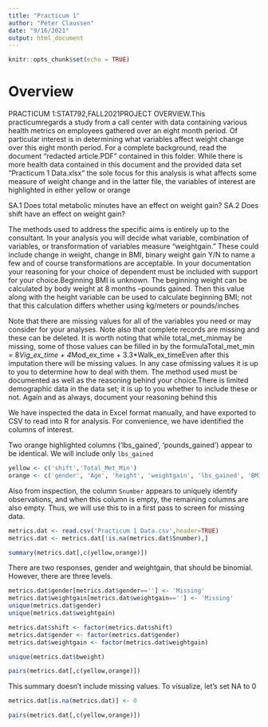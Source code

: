 ```yaml
---
title: "Practicum 1"
author: "Peter Claussen"
date: "9/16/2021"
output: html_document
---
```


```r
knitr::opts_chunk$set(echo = TRUE)
```

# Overview

PRACTICUM 1:STAT792,FALL2021PROJECT OVERVIEW.This practicumregards a study from a call center with data containing various health metrics on employees gathered over an eight month period. Of particular interest is in determining what variables affect weight change over this eight month period. For a complete background, read the document “redacted article.PDF” contained in this folder. While there is more health data contained in this document and the provided data set “Practicum 1 Data.xlsx” the sole focus for  this  analysis  is  what  affects  some  measure  of  weight change  and  in  the  latter  file,  the  variables  of  interest  are highlighted in either yellow or orange

SA.1 Does total metabolic minutes have an effect on weight gain?
SA.2 Does shift have an effect on weight gain?


The methods used to address the specific aims is entirely up to the consultant. In your analysis you will decide what variable, combination of variables, or transformation of variables measure “weightgain.” These could include change in weight, change in BMI, binary weight gain Y/N to name a few and of course transformations are acceptable. In your documentation your reasoning for your choice of dependent must be included with support for your choice.Beginning BMI is unknown. The beginning weight can be calculated by body weight at 8 months –pounds gained. Then this value along with the height variable can be used to calculate beginning BMI; not that this calculation differs whether using kg/meters or pounds/inches


Note that there are missing values for all of the variables you need or may consider for your analyses. Note also that complete records are missing and these can be deleted. It is worth noting that while total_met_minmay be missing, some of those values can be filled in by the formulaTotal_met_min = 8*Vig_ex_time + 4*Mod_ex_time + 3.3*Walk_ex_timeEven after this imputation there will be missing values. In any case ofmissing values it is up to you to determine how to deal with them. The method used must be documented as well as the reasoning behind your choice.There is limited demographic data in the data set; it is up to you whether to include these or not. Again and as always, document your reasoning behind this


We have inspected the data in Excel format manually, and have exported to CSV to read into R for analysis. For convenience, we have identified the columns of interest. 

Two orange highlighted columns ('lbs_gained', 'pounds_gained') appear to be identical. We will include only `lbs_gained`

```r
yellow <- c('shift','Total_Met_Min')
orange <- c('gender', 'Age', 'height', 'weightgain', 'lbs_gained', 'BMI', 'Vig.ex.Time', 'Mod.ex.time', 'Walk.ex.Time')
```

Also from inspection, the column `Snumber` appears to uniquely identify observations, and when this column is empty, the remaining columns are also empty. Thus, we will use this to in a first pass to screen for missing data.

```r
metrics.dat <- read.csv('Practicum 1 Data.csv',header=TRUE)
metrics.dat <- metrics.dat[!is.na(metrics.dat$Snumber),]
```

```r
summary(metrics.dat[,c(yellow,orange)])
```

There are two responses, gender and weightgain, that should be binomial. However, there are three levels.

```r
metrics.dat$gender[metrics.dat$gender==''] <- 'Missing'
metrics.dat$weightgain[metrics.dat$weightgain==''] <- 'Missing'
unique(metrics.dat$gender)
unique(metrics.dat$weightgain)
```

```r
metrics.dat$shift <- factor(metrics.dat$shift)
metrics.dat$gender <- factor(metrics.dat$gender)
metrics.dat$weightgain <- factor(metrics.dat$weightgain)
```




```r
unique(metrics.dat$bweight)
```

```r
pairs(metrics.dat[,c(yellow,orange)])
```

This summary doesn't include missing values. To visualize, let's set NA to 0

```r
metrics.dat[is.na(metrics.dat)] <- 0
```

```r
pairs(metrics.dat[,c(yellow,orange)])
```
